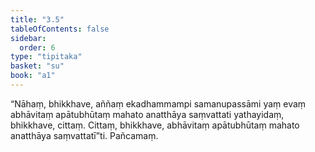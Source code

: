 ```yaml
---
title: "3.5"
tableOfContents: false
sidebar:
  order: 6
type: "tipitaka"
basket: "su"
book: "a1"
---
```



<DynamicBreadcrumb />

<Division number="25" book="a1">

<Paragraph number="53" book="a1">
“Nāhaṃ, bhikkhave, aññaṃ ekadhammampi samanupassāmi yaṃ evaṃ abhāvitaṃ apātubhūtaṃ mahato anatthāya saṃvattati yathayidaṃ, bhikkhave, cittaṃ. Cittaṃ, bhikkhave, abhāvitaṃ apātubhūtaṃ mahato anatthāya saṃvattatī”ti.

</Paragraph>
</Division>

<Paragraph number="54" type="center" book="a1">
Pañcamaṃ.
</Paragraph>